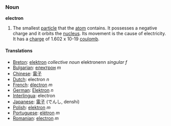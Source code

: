 === Noun ===

'''electron'''

#The smallest [[particle]] that the [[atom]] contains.  It possesses a negative charge and it orbits the [[nucleus]].  Its movement is the cause of electricity. It has a [[charge]] of 1.602 x 10-19 [[coulomb]].

==== Translations ====
*[[Breton]]: [[elektron]] ''collective noun'' elektronenn ''singular f''
*[[Bulgarian]]: [[електрон]] ''m''
*[[Chinese]]: [[電子]]
*[[Dutch]]: electron ''n''
*[[French]]: [[électron]] ''m''
*[[German]]: [[Elektron]] ''n''
*[[Interlingua]]: electron
*[[Japanese]]: [[電子]] (でんし, denshi)
*[[Polish]]: [[elektron]] ''m''
*[[Portuguese]]: [[elétron]] ''m''
*[[Romanian]]: [[electron]] ''m''